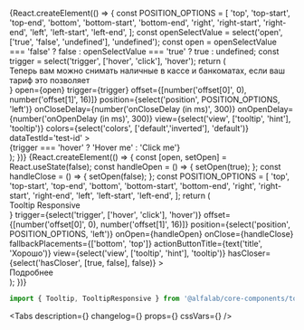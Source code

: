 



<Meta
    title='Компоненты/Tooltip'
    component={Tooltip}
/>


<!-- Canvas -->

<Story name='Tooltip'>
    {React.createElement(() => {
        const POSITION_OPTIONS = [
            'top',
            'top-start',
            'top-end',
            'bottom',
            'bottom-start',
            'bottom-end',
            'right',
            'right-start',
            'right-end',
            'left',
            'left-start',
            'left-end',
        ];
        const openSelectValue = select('open', ['true', 'false', 'undefined'], 'undefined');
        const open =
            openSelectValue === 'false' ? false : openSelectValue === 'true' ? true : undefined;
        const trigger = select('trigger', ['hover', 'click'], 'hover');
        return (
            <div
            style={{
                width: '100%',
                height: '300px',
                display: 'flex',
                justifyContent: 'center',
                alignItems: 'center',
            }}
        >
            <Tooltip
                content={
                    <div style={{ width: '215px' }}>
                        Теперь вам можно снимать наличные в кассе и банкоматах, если ваш тариф это
                        позволяет
                    </div>
                }
                open={open}
                trigger={trigger}
                offset={[number('offset[0]', 0), number('offset[1]', 16)]}
                position={select('position', POSITION_OPTIONS, 'left')}
                onCloseDelay={number('onCloseDelay (in ms)', 300)}
                onOpenDelay={number('onOpenDelay (in ms)', 300)}
                view={select('view', ['tooltip', 'hint'], 'tooltip')}
                colors={select('colors', ['default','inverted'], 'default')}
                dataTestId='test-id'
            >
                <div style={{ padding: '15px', border: '1px dashed rgba(0, 0, 0, 0.1)' }}>
                    {trigger === 'hover' ? 'Hover me' : 'Click me'}
                </div>
            </Tooltip>
        </div>
        );
    })}
</Story>

<Story name='TooltipResponsive'>
    {React.createElement(() => {
        const [open, setOpen] = React.useState(false);
        const handleOpen = () => {
            setOpen(true);
        };
        const handleClose = () => {
            setOpen(false);
        };
        const POSITION_OPTIONS = [
            'top',
            'top-start',
            'top-end',
            'bottom',
            'bottom-start',
            'bottom-end',
            'right',
            'right-start',
            'right-end',
            'left',
            'left-start',
            'left-end',
        ];
        return (
            <div
                style={{
                    width: '100%',
                    height: '300px',
                    display: 'flex',
                    justifyContent: 'center',
                    alignItems: 'center',
                }}
            >
                <TooltipResponsive
                    open={open}
                    content={<div>Tooltip Responsive</div>}
                    trigger={select('trigger', ['hover', 'click'], 'hover')}
                    offset={[number('offset[0]', 0), number('offset[1]', 16)]}
                    position={select('position', POSITION_OPTIONS, 'left')}
                    onOpen={handleOpen}
                    onClose={handleClose}
                    fallbackPlacements={['bottom', 'top']}
                    actionButtonTitle={text('title', 'Хорошо')}
                    view={select('view', ['tooltip', 'hint'], 'tooltip')}
                    hasCloser={select('hasCloser', [true, false], false)}
                >
                    <div style={{ padding: '15px', border: '1px dashed rgba(0, 0, 0, 0.1)' }}>
                        Подробнее
                    </div>
                </TooltipResponsive>
            </div>
        );
    })}
</Story>

<!-- Docs -->

<ComponentHeader
    name='Tooltip'
    version={version}
    package='@alfalab/core-components/tooltip'
    stage={3}
/>

```jsx
import { Tooltip, TooltipResponsive } from '@alfalab/core-components/tooltip';
```

<Tabs
    description={<Description />}
    changelog={<Changelog />}
    props={<Props of={Tooltip} />}
    cssVars={<CssVars css={styles} />}
/>
